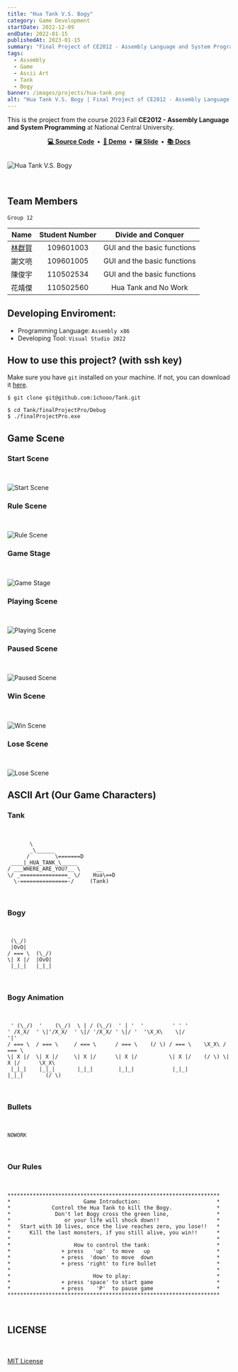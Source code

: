 ```yaml
---
title: "Hua Tank V.S. Bogy"
category: Game Development
startDate: 2022-12-09
endDate: 2022-01-15
publishedAt: 2023-01-15
summary: "Final Project of CE2012 - Assembly Language and System Programming"
tags: 
  - Assembly
  - Game
  - Ascii Art
  - Tank
  - Bogy
banner: /images/projects/hua-tank.png
alt: "Hua Tank V.S. Bogy | Final Project of CE2012 - Assembly Language and System Programming"
---
```


This is the project from the course 2023 Fall **CE2012 - Assembly Language and System Programming** at National Central University.

<div align="center">
  <strong>
    <a href="https://github.com/1chooo/hua-tank">💻 Source Code</a>&nbsp;&nbsp;&bull;&nbsp;
    <a href="https://www.youtube.com/watch?v=LDo21oNI0Ws">🎥 Demo</a>&nbsp;&nbsp;&bull;&nbsp;
    <a href="https://github.com/1chooo/hua-tank/blob/main/assets/docs/%5BCE2012%5D_final_demo.pdf">🖼️ Slide</a>&nbsp;&nbsp;&bull;&nbsp;
    <a href="https://github.com/1chooo/hua-tank/blob/main/assets/docs/%5BCE2012%5D_final_report.pdf">📚 Docs</a>
  </strong>
</div>

<br />

![Hua Tank V.S. Bogy](/images/projects/hua-tank.png)

<br />


## Team Members

`Group 12`

|  Name  | Student Number |    Divide and Conquer       |
|:------:|:--------------:|:---------------------------:|
|  [林群賀](https://1chooo.com) |   109601003    | GUI and the basic functions |
|  謝文喨 |   109601005    | GUI and the basic functions |
|  陳俊宇 |   110502534    | GUI and the basic functions |
|  花靖傑 |   110502560    |     Hua Tank and No Work    |


## Developing Enviroment:

- Programming Language: `Assembly x86`
- Developing Tool: `Visual Studio 2022`

## How to use this project? (with ssh key)

Make sure you have `git` installed on your machine. If not, you can download it [here](https://git-scm.com/downloads).

``` shell
$ git clone git@github.com:1chooo/Tank.git

$ cd Tank/finalProjectPro/Debug
$ ./finalProjectPro.exe
```

## Game Scene


### Start Scene

<br />

![Start Scene](https://raw.githubusercontent.com/1chooo/hua-tank/main/assets/img/start_scene.png)

### Rule Scene

<br />

![Rule Scene](https://raw.githubusercontent.com/1chooo/hua-tank/main/assets/img/rule_scene.png)

### Game Stage

<br />

![Game Stage](https://raw.githubusercontent.com/1chooo/hua-tank/main/assets/img/game_scene.png)

### Playing Scene

<br />

![Playing Scene](https://raw.githubusercontent.com/1chooo/hua-tank/main/assets/img/playing_scene.png)

### Paused Scene

<br />

![Paused Scene](https://raw.githubusercontent.com/1chooo/hua-tank/main/assets/img/paused_scene.png)

### Win Scene

<br />

![Win Scene](https://raw.githubusercontent.com/1chooo/hua-tank/main/assets/img/win_scene.png)

### Lose Scene

<br />

![Lose Scene](https://raw.githubusercontent.com/1chooo/hua-tank/main/assets/img/lose_scene.png)


## ASCII Art (Our Game Characters)

### Tank 

<br />

```
       \                
       _\______         
      /        \=======D
 ____|_HUA_TANK_\_____  
/ ___WHERE_ARE_YOU?__ \     __    
\/ _===============_ \/    Hua\==D
  \-===============-/     (Tank)  
```

<br />

### Bogy

<br />

```
 (\_/) 
 |OvO| 
/ === \  (\_/)
\| X |/  |OvO|
 |_|_|   |_|_|
```

<br />

### Bogy Animation

<br />

```
 ' (\_/)  '    (\_/)  \ | / (\_/)  ' | '  '         ' ' '                             
' /X_X/  ' \|'/X_X/  ' \|/ '/X_X/ ' \|/ '  '\X_X\    \|/              '|'             
/ === \  / === \     / === \      / === \    (/ \) / === \    \X_X\ / === \           
\| X |/  \| X |/     \| X |/      \| X |/          \| X |/    (/ \) \| X |/      \X_X\
 |_|_|    |_|_|       |_|_|        |_|_|            |_|_|            |_|_|       (/ \) 
```

<br />

### Bullets

<br />

```
NOWORK
```

<br />

### Our Rules

<br />

```
*******************************************************************
*                       Game Introduction:                        *
*             Control the Hua Tank to kill the Bogy.              *
*              Don't let Bogy cross the green line,               *
*                 or your life will shock down!!                  *
*   Start with 10 lives, once the live reaches zero, you lose!!   *
*      Kill the last monsters, if you still alive, you win!!      *
*                                                                 *
*                    How to control the tank:                     *
*                + press   'up'  to move   up                     *
*                + press  'down' to move  down                    *
*                + press 'right' to fire bullet                   *
*                                                                 *
*                          How to play:                           *
*                + press 'space' to start game                    *
*                + press    'P'  to pause game                    *
*******************************************************************
```

<br />

## LICENSE

<br />

[MIT License](https://github.com/1chooo/hua-tank/blob/main/LICENSE)
